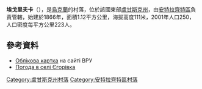 {{coord|47|58|48|N|39|11|53|E|scale:100000|display=title}}

'''埃戈里夫卡'''（{{lang-uk|Єгорівка}}），是[[烏克蘭|烏克蘭]]的村落，位於該國東部[[盧甘斯克州|盧甘斯克州]]，由[[安特拉齊特區|安特拉齊特區]]負責管轄，始建於1866年，面積1.12平方公里，海拔高度111米，2001年人口250，人口密度每平方公里223人。

==參考資料==
* [https://archive.is/20140501134246/w1.c1.rada.gov.ua/pls/z7503/A005?rdat1=01.05.2014&rf7571=17838 Облікова картка] на сайті ВРУ
* [http://weather.in.ua/ua/lyganskaja/7562 Погода в селі Єгорівка]

{{DEFAULTSORT:Єгорівка}}
[[Category:盧甘斯克州村落|Category:盧甘斯克州村落]]
[[Category:安特拉齊特區村落|Category:安特拉齊特區村落]]


{{Luhansk-geo-stub}}